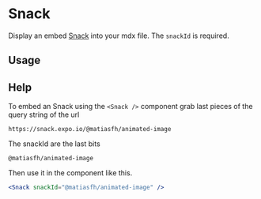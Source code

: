 

<Meta title="Components/Snack" component={Snack} />

# Snack

Display an embed [Snack](https://snack.expo.io) into your mdx file.
The `snackId` is required.

<ArgsTable of={Snack} />

## Usage

<Canvas>
  <Story name="usage">
    <Snack snackId="@matiasfh/animated-image" />
  </Story>
</Canvas>

## Help

<Story name="help" />

To embed an Snack using the `<Snack />` component grab last pieces of the query string of the url

```
https://snack.expo.io/@matiasfh/animated-image
```

The snackId are the last bits

```
@matiasfh/animated-image
```

Then use it in the component like this.

```jsx
<Snack snackId="@matiasfh/animated-image" />
```

